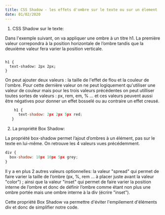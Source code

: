 ```yaml
---
title: CSS Shadow - les effets d'ombre sur le texte ou sur un élement
date: 01/02/2020
---
```



1. CSS Shadow sur le texte: 

Dans l'exemple suivant, on va appliquer une ombre à un titre h1. La première valeur correpondra à la position horizontale de l’ombre tandis que la deuxième valeur fera varier la position verticale.


```javascript{showLineNumbers: true}

h1 {
  text-shadow: 2px 2px;
}

```


On peut ajouter deux valeurs : la taille de l'effet de flou et la couleur de l'ombre. Pour cette dernière valeur on ne peut logiquement qu'utiliser une valeur de couleur mais pour les trois valeurs précédentes on peut utilliser toutes sortes de valeurs : px, rem, em, % ... et ces valeurs peuvent aussi être négatives pour donner un effet bosselé ou au contraire un effet creusé.

```javascript
    h1 {
      text-shadow: 2px 2px 5px red;
   }
```

2. La propriété Box Shadow: 


La propriété box-shadow permet l’ajout d’ombres à un élément, pas sur le texte en lui-même. On retrouve les 4 valeurs vues précédemment.

```javascript
div {
  box-shadow: 10px 10px 5px grey;
}
```

Il y a en plus 2 autres valeurs optionnelles: 
la valeur "spread" qui permet de faire varier la taille de l’ombre (px, %, rem ... à placer juste avant la valeur "color") ;
ainsi que la valeur "inset" qui permet de faire varier la position interne de l’ombre et donc de définir l’ombre comme étant non plus une ombre portée mais une ombre interne à la div (écrire "inset").


Cette propriété Box Shadow va permettre d'éviter l'empilement d'éléments div et donc de simplifier notre code. 